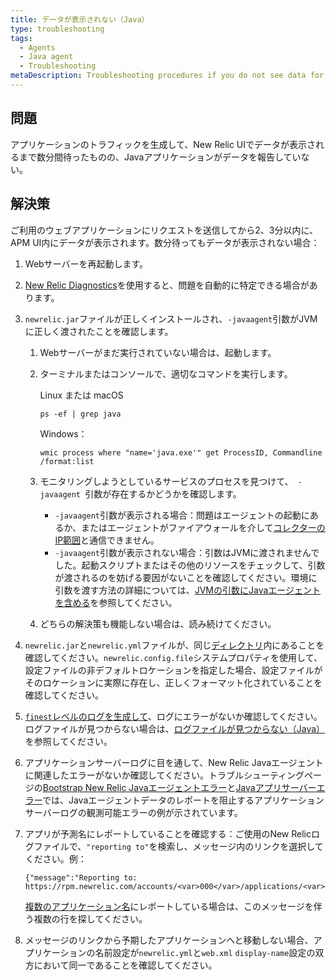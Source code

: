 ```yaml
---
title: データが表示されない（Java）
type: troubleshooting
tags:
  - Agents
  - Java agent
  - Troubleshooting
metaDescription: Troubleshooting procedures if you do not see data for your app in the New Relic UI after installing the Java agent.
---
```


## 問題

アプリケーションのトラフィックを生成して、New Relic UIでデータが表示されるまで数分間待ったものの、Javaアプリケーションがデータを報告していない。

## 解決策

ご利用のウェブアプリケーションにリクエストを送信してから2、3分以内に、APM UI内にデータが表示されます。数分待ってもデータが表示されない場合：

1. Webサーバーを再起動します。

2. [New Relic Diagnostics](/docs/agents/manage-apm-agents/troubleshooting/new-relic-diagnostics)を使用すると、問題を自動的に特定できる場合があります。

3. `newrelic.jar`ファイルが正しくインストールされ、`-javaagent`引数がJVMに正しく渡されたことを確認します。

   1. Webサーバーがまだ実行されていない場合は、起動します。

   2. ターミナルまたはコンソールで、適切なコマンドを実行します。

      Linux または macOS

      ```
      ps -ef | grep java
      ```

      Windows：

      ```
      wmic process where "name='java.exe'" get ProcessID, Commandline /format:list
      ```

   3. モニタリングしようとしているサービスのプロセスを見つけて、`  -javaagent  `引数が存在するかどうかを確認します。

      * `-javaagent`引数が表示される場合：問題はエージェントの起動にあるか、またはエージェントがファイアウォールを介して[コレクターのIP範囲](/docs/using-new-relic/cross-product-functions/install-configure/networks)と通信できません。
      * `-javaagent`引数が表示されない場合：引数はJVMに渡されませんでした。起動スクリプトまたはその他のリソースをチェックして、引数が渡されるのを妨げる要因がないことを確認してください。環境に引数を渡す方法の詳細については、[JVMの引数にJavaエージェントを含める](/docs/agents/java-agent/installation/include-java-agent-jvm-argument)を参照してください。

   4. どちらの解決策も機能しない場合は、読み続けてください。

4. `newrelic.jar`と`newrelic.yml`ファイルが、同じ[ディレクトリ](/docs/agents/manage-apm-agents/troubleshooting/find-agent-root-directory#java-agent)内にあることを確認してください。`newrelic.config.file`システムプロパティを使用して、設定ファイルの非デフォルトロケーションを指定した場合、設定ファイルがそのロケーションに実際に存在し、正しくフォーマット化されていることを確認してください。

5. [`finest`レベルのログを生成して](/docs/agents/java-agent/troubleshooting/generating-logs-troubleshooting)、ログにエラーがないか確認してください。ログファイルが見つからない場合は、[ログファイルが見つからない（Java）](/docs/agents/java-agent/troubleshooting/no-log-file-java)を参照してください。

6. アプリケーションサーバーログに目を通して、New Relic Javaエージェントに関連したエラーがないか確認してください。トラブルシューティングページの[Bootstrap New Relic Javaエージェントエラー](/docs/agents/java-agent/troubleshooting/error-bootstrapping-new-relic-java-agent)と[Javaアプリサーバーエラー](/docs/agents/java-agent/troubleshooting/errors-starting-java-app-server)では、Javaエージェントデータのレポートを阻止するアプリケーションサーバーログの観測可能エラーの例が示されています。

7. アプリが予測名にレポートしていることを確認する：ご使用のNew Relicログファイルで、`"reporting to"`を検索し、メッセージ内のリンクを選択してください。例：

   ```
   {"message":"Reporting to: https://rpm.newrelic.com/accounts/<var>000</var>/applications/<var>000000</var>"}
   ```

   [複数のアプリケーション名](/docs/apm/new-relic-apm/installation-configuration/using-multiple-names-app)にレポートしている場合は、このメッセージを伴う複数の行を探してください。

8. メッセージのリンクから予期したアプリケーションへと移動しない場合、アプリケーションの名前設定が`newrelic.yml`と`web.xml` `display-name`設定の双方において同一であることを確認してください。